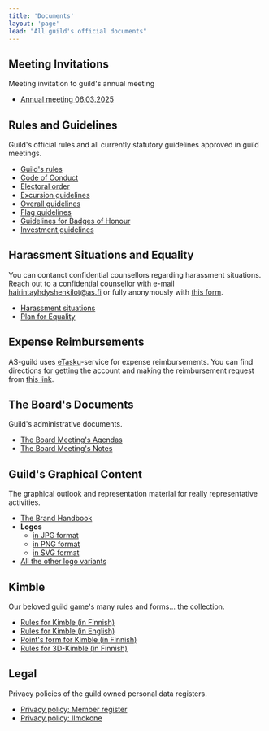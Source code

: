 ```yaml
---
title: 'Documents'
layout: 'page'
lead: "All guild's official documents"
---
```


## Meeting Invitations

Meeting invitation to guild's annual meeting

- [Annual meeting 06.03.2025](https://drive.google.com/file/d/1A7jWjdHZdHW_j5l1WbViixfv47ChaQDz/view?usp=drive_link)

## Rules and Guidelines

Guild's official rules and all currently statutory guidelines approved in guild meetings.

- [Guild's rules](docs/guild-rules)
- [Code of Conduct](docs/code-of-conduct)
- [Electoral order](docs/electoral-order)
- [Excursion guidelines](docs/excursion-guidelines)
- [Overall guidelines](docs/overall-guidelines) 
- [Flag guidelines](docs/flag-guidelines)
- [Guidelines for Badges of Honour](docs/badge-guidelines)
- [Investment guidelines](docs/investment-guidelines)

## Harassment Situations and Equality

You can contanct confidential counsellors regarding harassment situations. Reach out to a confidential counsellor with e-mail <a href="mailto:hairintayhdyshenkilot@as.fi">hairintayhdyshenkilot@as.fi</a> or fully anonymously with <a href="https://forms.gle/ZsDiCTF9WhabRn8UA" target="_blank">this form</a>.

- [Harassment situations](harassment/situations)
- [Plan for Equality](harassment/plan-for-equality)

## Expense Reimbursements

AS-guild uses <a href="https://www.etasku.fi/" target="_blank">eTasku</a>-service for expense reimbursements. You can find directions for getting the account and making the reimbursement request from <a href="https://drive.google.com/file/d/1_OGfwUXxugBYNFsS1IKSjqoqpnbJvFq1/view?usp=sharing" target="_blank">this link</a>.

## The Board's Documents

Guild's administrative documents.

- <a href="https://drive.google.com/drive/folders/1eiCAypEm50P10ECT2bkTrbkNKnVqYz9Q?usp=sharing" target="_blank">
    The Board Meeting's Agendas
  </a>
- <a href="https://drive.google.com/drive/folders/1ggK-LWjm4-FSW_4yNRBhzp7lJZ9Uyga9" target="_blank">
    The Board Meeting's Notes
  </a>

## Guild's Graphical Content

The graphical outlook and representation material for really representative activities.

- <a href="https://drive.google.com/file/d/1BQ_v1OJvXV04LiR-TXKtDhGFccLJIMQ6/view?usp=sharing" target="_blank">
    The Brand Handbook
  </a>
- **Logos**
  - <a href="../../logo/as_plain_bw.jpg" target="_blank">
      in JPG format
    </a>
  - <a href="../../logo/as_plain_bw.png" target="_blank">
      in PNG format
    </a>
  - <a href="../../logo/as_plain_bw.svg" target="_blank">
      in SVG format
    </a>
- <a href="https://drive.google.com/drive/folders/1Cas84zny-b8Z-os7HorN-8k9a67Wq4k5?usp=sharing" target="_blank">
    All the other logo variants
  </a>

## Kimble

Our beloved guild game's many rules and forms... the collection.

- <a href="../../kimble/kimblesaannot.pdf" target="_blank">
    Rules for Kimble (in Finnish)
  </a>
- <a href="../../kimble/kimble-en.pdf" target="_blank">
    Rules for Kimble (in English)
  </a>
- <a href="../../kimble/kimble-kirjanpito.pdf" target="_blank">
    Point's form for Kimble (in Finnish)
  </a>
- <a href="../../kimble/3d-kimblesaannot.pdf" target="_blank">
    Rules for 3D-Kimble (in Finnish)
  </a>

## Legal

Privacy policies of the guild owned personal data registers.

- [Privacy policy: Member register](legal/privacy-policy-member-en)
- [Privacy policy: Ilmokone](legal/privacy-policy-ilmokone-en)

